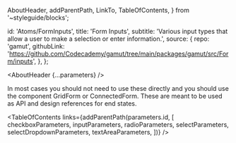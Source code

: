 
  AboutHeader,
  addParentPath,
  LinkTo,
  TableOfContents,
} from '~styleguide/blocks';


  id: 'Atoms/FormInputs',
  title: 'Form Inputs',
  subtitle:
    'Various input types that allow a user to make a selection or enter information.',
  source: {
    repo: 'gamut',
    githubLink:
      'https://github.com/Codecademy/gamut/tree/main/packages/gamut/src/Form/inputs',
  },
};

<Meta title="Atoms/FormInputs/About" />

<AboutHeader {...parameters} />

In most cases you should not need to use these directly and you should use the component <LinkTo id='Organisms/GridForm'>GridForm</LinkTo> or <LinkTo id='Organisms/ConnectedForm'>ConnectedForm</LinkTo>. These are meant to be used as API and design references for end states.

<TableOfContents
  links={addParentPath(parameters.id, [
    checkboxParameters,
    inputParameters,
    radioParameters,
    selectParameters,
    selectDropdownParameters,
    textAreaParameters,
  ])}
/>

